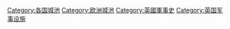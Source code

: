 [[Category:各国城池|Category:各国城池]]
[[Category:欧洲城池|Category:欧洲城池]]
[[Category:英國軍事史|Category:英國軍事史]]
[[Category:英国军事设施|Category:英国军事设施]]